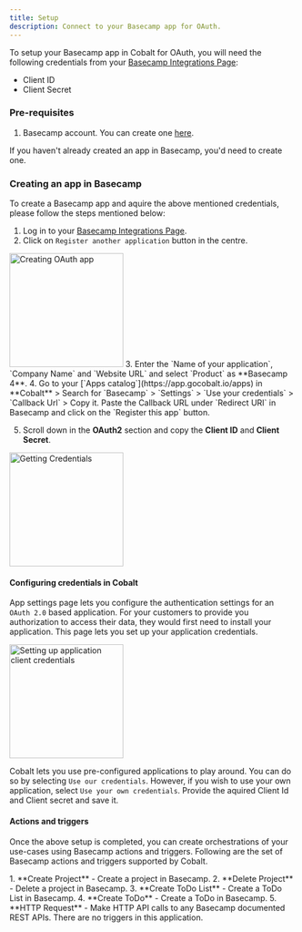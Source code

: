 ```yaml
---
title: Setup
description: Connect to your Basecamp app for OAuth.
---
```

To setup your Basecamp app in Cobalt for OAuth, you will need the following credentials from your [Basecamp Integrations Page](https://launchpad.37signals.com/integrations):
- Client ID
- Client Secret

### Pre-requisites

1. Basecamp account. You can create one [here](https://basecamp.com/pricing/india).


<Info>If you haven't already created an app in Basecamp, you'd need to create one.</Info>

### Creating an app in Basecamp

To create a Basecamp app and aquire the above mentioned credentials, please follow the steps mentioned below:

1. Log in to your [Basecamp Integrations Page](https://launchpad.37signals.com/integrations).
2. Click on `Register another application` button in the centre.
<img height="200" src="/images/Basecamp/basecamp_navigation.png" alt="Creating OAuth app"/>
3. Enter the `Name of your application`, `Company Name` and `Website URL` and select `Product` as **Basecamp 4**.
4. Go to your [`Apps catalog`](https://app.gocobalt.io/apps) in **Cobalt** > Search for `Basecamp` > `Settings` > `Use your credentials` > `Callback Url` > Copy it. Paste the Callback URL under `Redirect URI` in Basecamp and click on the `Register this app` button.

5. Scroll down in the **OAuth2** section and copy the **Client ID** and **Client Secret**.
<img height="200" src="/images/Basecamp/basecamp_credentials.png" alt="Getting Credentials"/>

#### Configuring credentials in Cobalt
App settings page lets you configure the authentication settings for an `OAuth 2.0` based application. For your customers to provide you authorization to access their data,
they would first need to install your application. This page lets you set up your application credentials.

<img height="200" src="/images/Basecamp/basecamp_cobalt.png" alt="Setting up application client credentials"/>

Cobalt lets you use pre-configured applications to play around. You can do so by selecting `Use our credentials`. However, if you wish to use your own application,
select `Use your own credentials`. Provide the aquired Client Id and Client secret and save it.

#### Actions and triggers
Once the above setup is completed, you can create orchestrations of your use-cases using Basecamp actions and triggers. Following are the set of Basecamp actions and triggers
supported by Cobalt.

<Tabs>
  <Tab title="Actions">
  <AccordionGroup>
  <Accordion title="Project">
     1. **Create Project** - Create a project in Basecamp.
     2. **Delete Project** - Delete a project in Basecamp.
     </Accordion>
     <Accordion title="ToDo List">
     3. **Create ToDo List** - Create a ToDo List in Basecamp.
      </Accordion>
     <Accordion title="ToDo">
     4. **Create ToDo** - Create a ToDo in Basecamp.
      </Accordion>
     <Accordion title="Others">
     5. **HTTP Request** - Make HTTP API calls to any Basecamp documented REST APIs.
     </Accordion>
</AccordionGroup>
  </Tab>

  <Tab title="Triggers">
    There are no triggers in this application.
  </Tab>
</Tabs>